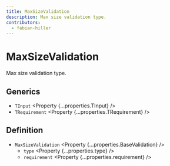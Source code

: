 ```yaml
---
title: MaxSizeValidation
description: Max size validation type.
contributors:
  - fabian-hiller
---
```



# MaxSizeValidation

Max size validation type.

## Generics

- `TInput` <Property {...properties.TInput} />
- `TRequirement` <Property {...properties.TRequirement} />

## Definition

- `MaxSizeValidation` <Property {...properties.BaseValidation} />
  - `type` <Property {...properties.type} />
  - `requirement` <Property {...properties.requirement} />
